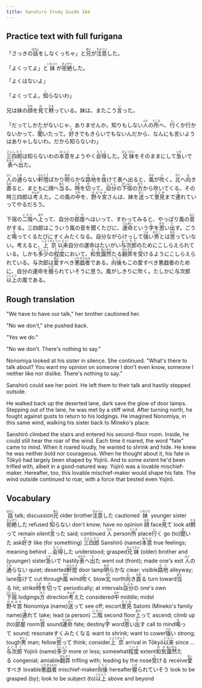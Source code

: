 ```yaml
---
title: Sanshiro Study Guide 184
---
```


## Practice text with full furigana

<p>
「さっきの<ruby><rb>話</rb><rt>はなし</rt></ruby>をしなくっちゃ」と<ruby><rb>兄</rb><rt>あに</rt></ruby>が<ruby><rb>注意</rb><rt>ちゅうい</rt></ruby>した。
</p>

<p>
「よくってよ」と<ruby><rb>妹</rb><rt>いもうと</rt></ruby>が<ruby><rb>拒絶</rb><rt>きょぜつ</rt></ruby>した。
</p>

<p>「よくはないよ」</p>
<p>
「よくってよ。<ruby><rb>知</rb><rt>し</rt></ruby>らないわ」
</p>

<p>
兄は妹の<ruby><rb>顔</rb><rt>かお</rt></ruby>を<ruby><rb>見</rb><rt>み</rt></ruby>て<ruby><rb>黙</rb><rt>だま</rt></ruby>っている。妹は、またこう<ruby><rb>言</rb><rt>い</rt></ruby>った。
</p>

<p>
「だってしかたがないじゃ、ありませんか。知りもしない<ruby><rb>人</rb><rt>ひと</rt></ruby>の<ruby><rb>所</rb><rt>ところ</rt></ruby>へ、<ruby><rb>行</rb><rt>い</rt></ruby>くか行かないかって、<ruby><rb>聞</rb><rt>き</rt></ruby>いたって。<ruby><rb>好</rb><rt>す</rt></ruby>きでもきらいでもないんだから、なんにも言いようはありゃしないわ。だから知らないわ」
</p>

<p>
<ruby><rb>三四郎</rb><rt>さんしろう</rt></ruby>は知らないわの<ruby><rb>本意</rb><rt>ほんい</rt></ruby>をようやく<ruby><rb>会得</rb><rt>えとく</rt></ruby>した。<ruby><rb>兄妹</rb><rt>きょうだい</rt></ruby>をそのままにして<ruby><rb>急</rb><rt>いそ</rt></ruby>いで<ruby><rb>表</rb><rt>おもて</rt></ruby>へ<ruby><rb>出</rb><rt>で</rt></ruby>た。
</p>

<p>
<ruby><rb>人</rb><rt>ひと</rt></ruby>の<ruby><rb>通</rb><rt>とお</rt></ruby>らない<ruby><rb>軒燈</rb><rt>けんとう</rt></ruby>ばかり<ruby><rb>明</rb><rt>あき</rt></ruby>らかな<ruby><rb>路地</rb><rt>ろじ</rt></ruby>を<ruby><rb>抜</rb><rt>ぬ</rt></ruby>けて表へ出ると、<ruby><rb>風</rb><rt>かぜ</rt></ruby>が<ruby><rb>吹</rb><rt>ふ</rt></ruby>く。<ruby><rb>北</rb><rt>きた</rt></ruby>へ<ruby><rb>向</rb><rt>む</rt></ruby>き<ruby><rb>直</rb><rt>なお</rt></ruby>ると、まともに顔へ<ruby><rb>当</rb><rt>あた</rt></ruby>る。<ruby><rb>時</rb><rt>とき</rt></ruby>を<ruby><rb>切</rb><rt>き</rt></ruby>って、<ruby><rb>自分</rb><rt>じぶん</rt></ruby>の<ruby><rb>下宿</rb><rt>げしゅく</rt></ruby>の<ruby><rb>方</rb><rt>ほう</rt></ruby>から吹いてくる。その時三四郎は<ruby><rb>考</rb><rt>かんが</rt></ruby>えた。この風の<ruby><rb>中</rb><rt>なか</rt></ruby>を、<ruby><rb>野々宮</rb><rt>ののみや</rt></ruby>さんは、妹を<ruby><rb>送</rb><rt>おく</rt></ruby>って<ruby><rb>里見</rb><rt>さとみ</rt></ruby>まで<ruby><rb>連</rb><rt>つ</rt></ruby>れていってやるだろう。
</p>

<p>
下宿の<ruby><rb>二階</rb><rt>にかい</rt></ruby>へ<ruby><rb>上</rb><rt>あが</rt></ruby>って、自分の<ruby><rb>部屋</rb><rt>へや</rt></ruby>へはいって、すわってみると、やっぱり風の<ruby><rb>音</rb><rt>おと</rt></ruby>がする。三四郎はこういう風の音を聞くたびに、<ruby><rb>運命</rb><rt>うんめい</rt></ruby>という<ruby><rb>字</rb><rt>じ</rt></ruby>を<ruby><rb>思</rb><rt>おも</rt></ruby>い<ruby><rb>出</rb><rt>だ</rt></ruby>す。ごうと<ruby><rb>鳴</rb><rt>な</rt></ruby>ってくるたびにすくみたくなる。自分ながらけっして<ruby><rb>強</rb><rt>つよ</rt></ruby>い<ruby><rb>男</rb><rt>おとこ</rt></ruby>とは<ruby><rb>思</rb><rt>おも</rt></ruby>っていない。考えると、<ruby><rb>上京</rb><rt>じょうきょう</rt></ruby><ruby><rb>以来</rb><rt>いらい</rt></ruby>自分の運命はたいがい<ruby><rb>与次郎</rb><rt>よじろう</rt></ruby>のためにこしらえられている。しかも<ruby><rb>多少</rb><rt>たしょう</rt></ruby>の<ruby><rb>程度</rb><rt>ていど</rt></ruby>において、<ruby><rb>和気</rb><rt>わき</rt></ruby><ruby><rb>靄然</rb><rt>あいぜん</rt></ruby>たる<ruby><rb>翻弄</rb><rt>ほんろう</rt></ruby>を<ruby><rb>受</rb><rt>う</rt></ruby>けるようにこしらえられている。与次郎は<ruby><rb>愛</rb><rt>あい</rt></ruby>すべき<ruby><rb>悪戯者</rb><rt>いたずらもの</rt></ruby>である。<ruby><rb>向後</rb><rt>こうご</rt></ruby>もこの愛すべき悪戯者のために、自分の運命を<ruby><rb>握</rb><rt>にぎ</rt></ruby>られていそうに思う。風がしきりに吹く。たしかに与次郎<ruby><rb>以上</rb><rt>いじょう</rt></ruby>の風である。
</p>


## Rough translation

"We have to have our talk," her brother cautioned her.

"No we don't," she pushed back.

"Yes we do."

"No we don't. There's nothing to say."

Nonomiya looked at his sister in silence. She continued. "What's there to talk about? You want my opinion on someone I don't even know, someone I neither like nor dislike. There's nothing to say."

Sanshirō could see her point. He left them to their talk and hastily stepped outside.

He walked back up the deserted lane, dark save the glow of door lamps. Stepping out of the lane, he was met by a stiff wind. After turning north, he fought against gusts to return to his lodgings. He imagined Nonomiya, in this same wind, walking his sister back to Mineko's place.

Sanshirō climbed the stairs and entered his second-floor room. Inside, he could still hear the roar of the wind. Each time it roared, the word "fate" came to mind. When it roared loudly, he wanted to shrink and hide. He knew he was neither bold nor courageous. When he thought about it, his fate in Tōkyō had largely been shaped by Yojirō. And to some extent he'd been trifled with, albeit in a good-natured way. Yojirō was a lovable mischief-maker. Hereafter, too, this lovable mischief-maker would shape his fate. The wind outside continued to roar, with a force that bested even Yojirō.        


## Vocabulary

<p>
<span class="vocabstudy"><ruby><rb>話</rb><rt>はなし</rt></ruby>&nbsp;talk; discussion</span><span class="vocabstudy"><ruby><rb>兄</rb><rt>あに</rt></ruby>&nbsp;older brother</span><span class="vocabstudy"><ruby><rb>注意</rb><rt>ちゅうい</rt></ruby>した&nbsp;cautioned</span>
<span class="vocabstudy"><ruby><rb>妹</rb><rt>いもうと</rt></ruby>&nbsp;younger sister</span><span class="vocabstudy"><ruby><rb>拒絶</rb><rt>きょぜつ</rt></ruby>した&nbsp;refused</span>
<span class="vocabstudy"><ruby><rb>知</rb><rt>し</rt></ruby>らない&nbsp;don't know; have no opinion</span>
<span class="vocabstudy"><ruby><rb>顔</rb><rt>かお</rt></ruby>&nbsp;face</span><span class="vocabstudy"><ruby><rb>見</rb><rt>み</rt></ruby>て&nbsp;look at</span><span class="vocabstudy"><ruby><rb>黙</rb><rt>だま</rt></ruby>って&nbsp;remain silent</span><span class="vocabstudy"><ruby><rb>言</rb><rt>い</rt></ruby>った&nbsp;said; continued</span>
<span class="vocabstudy"><ruby><rb>人</rb><rt>ひと</rt></ruby>&nbsp;person</span><span class="vocabstudy"><ruby><rb>所</rb><rt>ところ</rt></ruby>&nbsp;place</span><span class="vocabstudy"><ruby><rb>行</rb><rt>い</rt></ruby>く&nbsp;go (to)</span><span class="vocabstudy"><ruby><rb>聞</rb><rt>き</rt></ruby>いた&nbsp;ask</span><span class="vocabstudy"><ruby><rb>好</rb><rt>す</rt></ruby>き&nbsp;like (for something)</span>
<span class="vocabstudy"><ruby><rb>三四郎</rb><rt>さんしろう</rt></ruby>&nbsp;Sanshirō (name)</span><span class="vocabstudy"><ruby><rb>本意</rb><rt>ほんい</rt></ruby>&nbsp;true feelings; meaning behind ...</span><span class="vocabstudy"><ruby><rb>会得</rb><rt>えとく</rt></ruby>した&nbsp;understood; grasped</span><span class="vocabstudy"><ruby><rb>兄妹</rb><rt>きょうだい</rt></ruby>&nbsp;(older) brother and (younger) sister</span><span class="vocabstudy"><ruby><rb>急</rb><rt>いそ</rt></ruby>いで&nbsp;hastily</span><span class="vocabstudy"><ruby><rb>表</rb><rt>おもて</rt></ruby>へ<ruby><rb>出</rb><rt>で</rt></ruby>た&nbsp;went out (front); made one's exit</span>
<span class="vocabstudy"><ruby><rb>人</rb><rt>ひと</rt></ruby>の<ruby><rb>通</rb><rt>とお</rt></ruby>らない&nbsp;quiet; deserted</span><span class="vocabstudy"><ruby><rb>軒燈</rb><rt>けんとう</rt></ruby>&nbsp;door lamp</span><span class="vocabstudy"><ruby><rb>明</rb><rt>あき</rt></ruby>らかな&nbsp;clear; visible</span><span class="vocabstudy"><ruby><rb>路地</rb><rt>ろじ</rt></ruby>&nbsp;alleyway; lane</span><span class="vocabstudy"><ruby><rb>抜</rb><rt>ぬ</rt></ruby>けて&nbsp;cut through</span><span class="vocabstudy"><ruby><rb>風</rb><rt>かぜ</rt></ruby>&nbsp;wind</span><span class="vocabstudy"><ruby><rb>吹</rb><rt>ふ</rt></ruby>く&nbsp;blow</span><span class="vocabstudy"><ruby><rb>北</rb><rt>きた</rt></ruby>&nbsp;north</span><span class="vocabstudy"><ruby><rb>向</rb><rt>む</rt></ruby>き<ruby><rb>直</rb><rt>なお</rt></ruby>る&nbsp;turn toward</span><span class="vocabstudy"><ruby><rb>当</rb><rt>あた</rt></ruby>る&nbsp;hit; strike</span><span class="vocabstudy"><ruby><rb>時</rb><rt>とき</rt></ruby>を<ruby><rb>切</rb><rt>き</rt></ruby>って&nbsp;periodically; at intervals</span><span class="vocabstudy"><ruby><rb>自分</rb><rt>じぶん</rt></ruby>の&nbsp;one's own</span><span class="vocabstudy"><ruby><rb>下宿</rb><rt>げしゅく</rt></ruby>&nbsp;lodgings</span><span class="vocabstudy"><ruby><rb>方</rb><rt>ほう</rt></ruby>&nbsp;direction</span><span class="vocabstudy"><ruby><rb>考</rb><rt>かんが</rt></ruby>えた&nbsp;considered</span><span class="vocabstudy"><ruby><rb>中</rb><rt>なか</rt></ruby>&nbsp;middle; midst</span><span class="vocabstudy"><ruby><rb>野々宮</rb><rt>ののみや</rt></ruby>&nbsp;Nonomiya (name)</span><span class="vocabstudy"><ruby><rb>送</rb><rt>おく</rt></ruby>って&nbsp;see off; escort</span><span class="vocabstudy"><ruby><rb>里見</rb><rt>さとみ</rt></ruby>&nbsp;Satomi (Mineko's family name)</span><span class="vocabstudy"><ruby><rb>連</rb><rt>つ</rt></ruby>れて&nbsp;take; lead (a person)</span>
<span class="vocabstudy"><ruby><rb>二階</rb><rt>にかい</rt></ruby>&nbsp;second floor</span><span class="vocabstudy"><ruby><rb>上</rb><rt>あが</rt></ruby>って&nbsp;ascend; climb up (to)</span><span class="vocabstudy"><ruby><rb>部屋</rb><rt>へや</rt></ruby>&nbsp;room</span><span class="vocabstudy"><ruby><rb>音</rb><rt>おと</rt></ruby>&nbsp;sound</span><span class="vocabstudy"><ruby><rb>運命</rb><rt>うんめい</rt></ruby>&nbsp;fate; destiny</span><span class="vocabstudy"><ruby><rb>字</rb><rt>じ</rt></ruby>&nbsp;word</span><span class="vocabstudy"><ruby><rb>思</rb><rt>おも</rt></ruby>い<ruby><rb>出</rb><rt>だ</rt></ruby>す&nbsp;call to mind</span><span class="vocabstudy"><ruby><rb>鳴</rb><rt>な</rt></ruby>って&nbsp;sound; resonate</span><span class="vocabstudy">すくみたくなる&nbsp;want to shrink; want to cower</span><span class="vocabstudy"><ruby><rb>強</rb><rt>つよ</rt></ruby>い&nbsp;strong; tough</span><span class="vocabstudy"><ruby><rb>男</rb><rt>おとこ</rt></ruby>&nbsp;man; fellow</span><span class="vocabstudy"><ruby><rb>思</rb><rt>おも</rt></ruby>って&nbsp;think; consider</span><span class="vocabstudy"><ruby><rb>上京</rb><rt>じょうきょう</rt></ruby>&nbsp;arrival in Tōkyō</span><span class="vocabstudy"><ruby><rb>以来</rb><rt>いらい</rt></ruby>&nbsp;since ...</span><span class="vocabstudy"><ruby><rb>与次郎</rb><rt>よじろう</rt></ruby>&nbsp;Yojirō (name)</span><span class="vocabstudy"><ruby><rb>多少</rb><rt>たしょう</rt></ruby>&nbsp;more or less; somewhat</span><span class="vocabstudy"><ruby><rb>程度</rb><rt>ていど</rt></ruby>&nbsp;extent</span><span class="vocabstudy"><ruby><rb>和気</rb><rt>わき</rt></ruby><ruby><rb>靄然</rb><rt>あいぜん</rt></ruby>たる&nbsp;congenial; amiable</span><span class="vocabstudy"><ruby><rb>翻弄</rb><rt>ほんろう</rt></ruby>&nbsp;trifling with; leading by the nose</span><span class="vocabstudy"><ruby><rb>受</rb><rt>う</rt></ruby>ける&nbsp;receive</span><span class="vocabstudy"><ruby><rb>愛</rb><rt>あい</rt></ruby>すべき&nbsp;lovable</span><span class="vocabstudy"><ruby><rb>悪戯者</rb><rt>いたずらもの</rt></ruby>&nbsp;mischief-maker</span><span class="vocabstudy"><ruby><rb>向後</rb><rt>こうご</rt></ruby>&nbsp;hereafter</span><span class="vocabstudy"><ruby><rb>握</rb><rt>にぎ</rt></ruby>られていそう&nbsp;look to be grasped (by); look to be subject (to)</span><span class="vocabstudy"><ruby><rb>以上</rb><rt>いじょう</rt></ruby>&nbsp;above and beyond</span>
</p>
